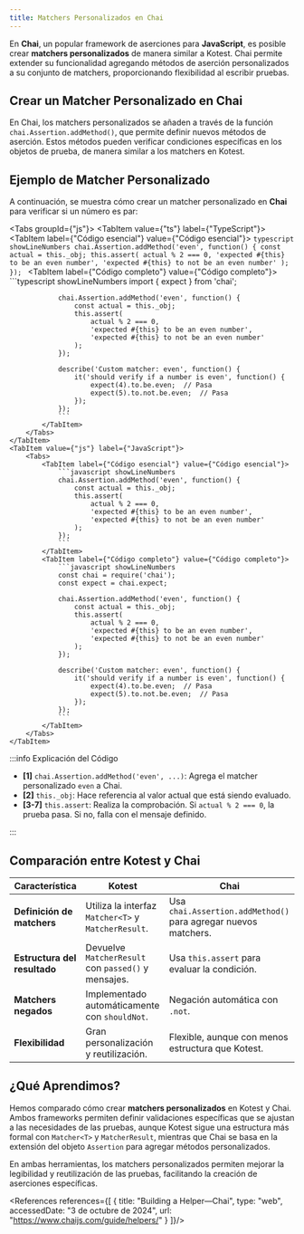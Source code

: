 ```yaml
---
title: Matchers Personalizados en Chai
---
```


<ReadingTime/>

En **Chai**, un popular framework de aserciones para **JavaScript**, es posible crear **matchers personalizados** de manera similar a Kotest. Chai permite extender su funcionalidad agregando métodos de aserción personalizados a su conjunto de matchers, proporcionando flexibilidad al escribir pruebas.

## Crear un Matcher Personalizado en Chai

En Chai, los matchers personalizados se añaden a través de la función `chai.Assertion.addMethod()`, que permite definir nuevos métodos de aserción. Estos métodos pueden verificar condiciones específicas en los objetos de prueba, de manera similar a los matchers en Kotest.

## Ejemplo de Matcher Personalizado

A continuación, se muestra cómo crear un matcher personalizado en **Chai** para verificar si un número es par:

<Tabs groupId={"js"}>
    <TabItem value={"ts"} label={"TypeScript"}>
        <Tabs>
            <TabItem label={"Código esencial"} value={"Código esencial"}>
                ```typescript showLineNumbers
                chai.Assertion.addMethod('even', function() {
                    const actual = this._obj;
                    this.assert(
                        actual % 2 === 0,
                        'expected #{this} to be an even number',
                        'expected #{this} to not be an even number'
                    );
                });
                ```
            </TabItem>
            <TabItem label={"Código completo"} value={"Código completo"}>
                ```typescript showLineNumbers
                import { expect } from 'chai';

                chai.Assertion.addMethod('even', function() {
                    const actual = this._obj;
                    this.assert(
                        actual % 2 === 0,
                        'expected #{this} to be an even number',
                        'expected #{this} to not be an even number'
                    );
                });

                describe('Custom matcher: even', function() {
                    it('should verify if a number is even', function() {
                        expect(4).to.be.even;  // Pasa
                        expect(5).to.not.be.even;  // Pasa
                    });
                });
                ```
            </TabItem>
        </Tabs>
    </TabItem>
    <TabItem value={"js"} label={"JavaScript"}>
        <Tabs>
            <TabItem label={"Código esencial"} value={"Código esencial"}>
                ```javascript showLineNumbers
                chai.Assertion.addMethod('even', function() {
                    const actual = this._obj;
                    this.assert(
                        actual % 2 === 0,
                        'expected #{this} to be an even number',
                        'expected #{this} to not be an even number'
                    );
                });
                ```
            </TabItem>
            <TabItem label={"Código completo"} value={"Código completo"}>
                ```javascript showLineNumbers
                const chai = require('chai');
                const expect = chai.expect;

                chai.Assertion.addMethod('even', function() {
                    const actual = this._obj;
                    this.assert(
                        actual % 2 === 0,
                        'expected #{this} to be an even number',
                        'expected #{this} to not be an even number'
                    );
                });

                describe('Custom matcher: even', function() {
                    it('should verify if a number is even', function() {
                        expect(4).to.be.even;  // Pasa
                        expect(5).to.not.be.even;  // Pasa
                    });
                });
                ```
            </TabItem>
        </Tabs>
    </TabItem>
</Tabs>

:::info Explicación del Código

- **[1]** `chai.Assertion.addMethod('even', ...)`: Agrega el matcher personalizado `even` a Chai.
- **[2]** `this._obj`: Hace referencia al valor actual que está siendo evaluado.
- **[3-7]** `this.assert`: Realiza la comprobación. Si `actual % 2 === 0`, la prueba pasa. Si no, falla con el mensaje definido.

:::

## Comparación entre Kotest y Chai

| Característica               | **Kotest**                                          | **Chai**                                                       |
|------------------------------|-----------------------------------------------------|----------------------------------------------------------------|
| **Definición de matchers**   | Utiliza la interfaz `Matcher<T>` y `MatcherResult`. | Usa `chai.Assertion.addMethod()` para agregar nuevos matchers. |
| **Estructura del resultado** | Devuelve `MatcherResult` con `passed()` y mensajes. | Usa `this.assert` para evaluar la condición.                   |
| **Matchers negados**         | Implementado automáticamente con `shouldNot`.       | Negación automática con `.not`.                                |
| **Flexibilidad**             | Gran personalización y reutilización.               | Flexible, aunque con menos estructura que Kotest.              |

## ¿Qué Aprendimos?

Hemos comparado cómo crear **matchers personalizados** en Kotest y Chai. Ambos frameworks permiten definir validaciones específicas que se ajustan a las necesidades de las pruebas, aunque Kotest sigue una estructura más formal con `Matcher<T>` y `MatcherResult`, mientras que Chai se basa en la extensión del objeto `Assertion` para agregar métodos personalizados.

En ambas herramientas, los matchers personalizados permiten mejorar la legibilidad y reutilización de las pruebas, facilitando la creación de aserciones específicas.

<References references={[
    {
        title: "Building a Helper—Chai",
        type: "web",
        accessedDate: "3 de octubre de 2024",
        url: "https://www.chaijs.com/guide/helpers/"
    }
]}/>